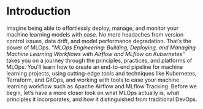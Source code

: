 
# Introduction {#introduction}

Imagine being able to effortlessly deploy, manage, and monitor your machine learning models with ease. No more headaches from version control issues, data drift, and model performance degradation. That's the power of MLOps. *"MLOps Engineering: Building, Deploying, and Managing Machine Learning Workflows with Airflow and MLflow on Kubernetes"* takes you on a journey through the principles, practices, and platforms of MLOps. You'll learn how to create an end-to-end pipeline for machine learning projects, using cutting-edge tools and techniques like Kubernetes, Terraform, and GitOps, and working with tools to ease your machine learning workflow such as Apache Airflow and MLflow Tracking. Before we begin, let's have a more closer look on what MLOps actually is, what principles it incorporates, and how it distinguished from traditional DevOps.

<!---
*"MLOps Engineering: Building, Deploying, and Managing Machine Learning Workflows with Airflow and MLflow on Kubernetes"* is a comprehensive guide to building and deploying machine learning models using Airflow and MLflow on an Kubernetes cluster running in a cloud environment. The Bookdown project is designed for Data Scientists, Data Engineers and DevOps practitioners who are looking to dive into the realm of machine learning operations (MLOps) and automate the deployment of their models in a production environment.

The Bookdown project begins by introducing the concepts of MLOps and the challenges associated with building, deploying, and managing machine learning models in production. It then covers the basics of *Airflow*, a powerful tool for building and managing machine learning workflows, and *MLflow*, a platform for managing the machine learning lifecycle.

Next, the book covers the basics of *Kubernetes*, an open-source system for automating the deployment, scaling, and management of containerized applications, and *Terraform*, a tool for provisioning and managing infrastructure as code. 

Finally, the book covers the process of deploying Airflow and MLflow on an Kubernetes cluster in a cloud environment using Terraform. Hencefore it introduces an exemplary implementation of the previously introduced tools. A machine learning workflow using Airflow is set up on the deployed infrastructure, including data preprocessing, model training, and model deployment, as well as tracking the experiment and deploying the model into production using MLFlow. 

Finally, the book covers advanced topics such as monitoring and troubleshooting machine learning workflows, and automating the management of machine learning models using Airflow and MLflow.

Finally, the book covers advanced topics such as implementing ML workflows in a CI/CD pipeline, and automating the management of machine learning models using Airflow and MLflow.
-->